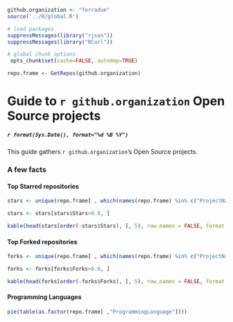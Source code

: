 ```r

github.organization <- "Terradue"
source('../R/global.R')

# load packages
suppressMessages(library("rjson"))
suppressMessages(library("RCurl"))  

# global chunk options
 opts_chunk$set(cache=FALSE, autodep=TRUE)

repo.frame <- GetRepos(github.organization)
```

# Guide to `r github.organization` Open Source projects 

##### `r format(Sys.Date(), format="%d %B %Y")`

This guide gathers `r github.organization`'s Open Source projects.

### A few facts

#### Top Starred repositories

```r

stars <- unique(repo.frame[ , which(names(repo.frame) %in% c("ProjectName","Stars"))])

stars <- stars[stars$Stars>0.0, ]

kable(head(stars[order(-stars$Stars), ], 5), row.names = FALSE, format = "html")
```

#### Top Forked repositories

```r

forks <- unique(repo.frame[ , which(names(repo.frame) %in% c("ProjectName","Forks"))])

forks <- forks[forks$Forks>0.0, ]

kable(head(forks[order(-forks$Forks), ], 5), row.names = FALSE, format = "html")
```

#### Programming Languages

```r
pie(table(as.factor(repo.frame[ ,"ProgrammingLanguage"])))
```
